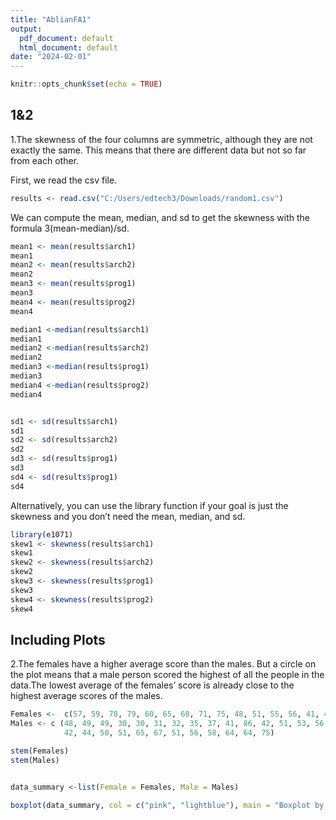 ---
title: "AblianFA1"
output:
  pdf_document: default
  html_document: default
date: "2024-02-01"
---

```{r setup, include=FALSE}
knitr::opts_chunk$set(echo = TRUE)
```

## 1&2

1.The skewness of the four columns are symmetric, although they are not exactly the same. This means that there are different data but not so far from each other.


First, we read the csv file.
```{r}
results <- read.csv("C:/Users/edtech3/Downloads/random1.csv")

```
We can compute the mean, median, and sd to get the skewness with the formula 3(mean-median)/sd.
```{r}
mean1 <- mean(results$arch1)
mean1
mean2 <- mean(results$arch2)
mean2
mean3 <- mean(results$prog1)
mean3
mean4 <- mean(results$prog2)
mean4

median1 <-median(results$arch1)
median1
median2 <-median(results$arch2)
median2
median3 <-median(results$prog1)
median3
median4 <-median(results$prog2)
median4


sd1 <- sd(results$arch1)
sd1
sd2 <- sd(results$arch2)
sd2
sd3 <- sd(results$prog1)
sd3
sd4 <- sd(results$prog1) 
sd4

```


Alternatively, you can use the library function if your goal is just the skewness and you don't need the mean, median, and sd.
```{r}
library(e1071) 
skew1 <- skewness(results$arch1)
skew1
skew2 <- skewness(results$arch2)
skew2
skew3 <- skewness(results$prog1)
skew3
skew4 <- skewness(results$prog2)
skew4
```

## Including Plots

2.The females have a higher average score than the males. But a circle on the plot means that a male person scored the highest of all the people in the data.The lowest average of the females’ score is already close to the highest average scores of the males.

```{r}
Females <-  c(57, 59, 78, 79, 60, 65, 68, 71, 75, 48, 51, 55, 56, 41, 43, 44, 75, 78, 80, 81, 83, 83, 85)
Males <- c (48, 49, 49, 30, 30, 31, 32, 35, 37, 41, 86, 42, 51, 53, 56,
            42, 44, 50, 51, 65, 67, 51, 56, 58, 64, 64, 75)

stem(Females)
stem(Males)


data_summary <-list(Female = Females, Male = Males)

boxplot(data_summary, col = c("pink", "lightblue"), main = "Boxplot by Gender", xlab = "Gender", ylab="Final Exam Scores", names = c("Female", "Male"))
```


